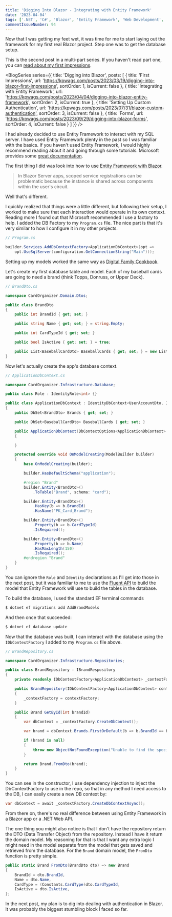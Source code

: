 ```yaml
---
title: 'Digging Into Blazor - Integrating with Entity Framework'
date: '2023-04-04'
tags: ['.NET', 'C#', 'Blazor', 'Entity Framework', 'Web Development', 'Development']
commentIssueNumber: 94
---
```


Now that I was getting my feet wet, it was time for me to start laying out the framework for my first real Blazor project. Step one was to get the database setup.

This is the second post in a multi-part series. If you haven't read part one, you can [read about my first impressions](https://kpwags.com/posts/2023/03/19/digging-into-blazor-first-impressions).

<BlogSeries
    series={{
        title: 'Digging into Blazor',
        posts: [
            { title: 'First Impressions', url: 'https://kpwags.com/posts/2023/03/19/digging-into-blazor-first-impressions', sortOrder: 1, isCurrent: false },
            { title: 'Integrating with Entity Framework', url: 'https://kpwags.com/posts/2023/04/04/digging-into-blazor-entity-framework', sortOrder: 2, isCurrent: true },
            { title: 'Setting Up Custom Authentication', url: 'https://kpwags.com/posts/2023/07/31/blazor-custom-authentication', sortOrder: 3, isCurrent: false },
            { title: 'Forms', url: 'https://kpwags.com/posts/2023/09/29/digging-into-blazor-forms', sortOrder: 4, isCurrent: false }
        ]
    }}
/>

I had already decided to use Entity Framework to interact with my SQL server. I have used Entity Framework plenty in the past so I was familiar with the basics. If you haven't used Entity Framework, I would highly recommend reading about it and going through some tutorials. Microsoft provides some [great documentation](https://learn.microsoft.com/en-us/ef/core/).

The first thing I did was look into how to use [Entity Framework with Blazor](https://learn.microsoft.com/en-us/aspnet/core/blazor/blazor-server-ef-core?view=aspnetcore-7.0).

> In Blazor Server apps, scoped service registrations can be problematic because the instance is shared across components within the user's circuit.

Well that's different.

I quickly realized that things were a little different, but following their setup, I worked to make sure that each interaction would operate in its own context. Reading more I found out that Microsoft recommended I use a factory to help. I added the DB Factory to my `Program.cs` file. The nice part is that it's very similar to how I configure it in my other projects.

```csharp
// Program.cs

builder.Services.AddDbContextFactory<ApplicationDbContext>(opt =>
    opt.UseSqlServer(configuration.GetConnectionString("Main")));
```

Setting up my models worked the same way as [Digital Family Cookbook](https://github.com/kpwags/digital-family-cookbook).

Let's create my first database table and model. Each of my baseball cards are going to need a brand (think Topps, Donruss, or Upper Deck).

```csharp
// BrandDto.cs

namespace CardOrganizer.Domain.Dtos;

public class BrandDto
{
    public int BrandId { get; set; }

    public string Name { get; set; } = string.Empty;

    public int CardTypeId { get; set; }

    public bool IsActive { get; set; } = true;

    public List<BaseballCardDto> BaseballCards { get; set; } = new List<BaseballCardDto>();
}
```

Now let's actually create the app's database context.

```csharp
// ApplicationDbContext.cs

namespace CardOrganizer.Infrastructure.Database;

public class Role : IdentityRole<int> {}

public class ApplicationDbContext : IdentityDbContext<UserAccountDto, IdentityRole<int>, int>
{
    public DbSet<BrandDto> Brands { get; set; }

    public DbSet<BaseballCardDto> BaseballCards { get; set; }

    public ApplicationDbContext(DbContextOptions<ApplicationDbContext> options) : base(options)
    {

    }

	protected override void OnModelCreating(ModelBuilder builder)
    {
        base.OnModelCreating(builder);

        builder.HasDefaultSchema("application");

		#region "Brand"
        builder.Entity<BrandDto>()
            .ToTable("Brand", schema: "card");

        builder.Entity<BrandDto>()
            .HasKey(b => b.BrandId)
            .HasName("PK_Card_Brand");

        builder.Entity<BrandDto>()
            .Property(b => b.CardTypeId)
            .IsRequired();

        builder.Entity<BrandDto>()
            .Property(b => b.Name)
            .HasMaxLength(150)
            .IsRequired();
        #endregion "Brand"
	}
}
```

You can ignore the `Role` and `Identity` declarations as I'll get into those in the next post, but it was familiar to me to use the [Fluent API](https://learn.microsoft.com/en-us/ef/ef6/modeling/code-first/fluent/types-and-properties) to build the model that Entity Framework will use to build the tables in the database.

To build the database, I used the standard EF terminal commands

```bash
$ dotnet ef migrations add AddBrandModels
```

And then once that succeeded:

```bash
$ dotnet ef database update
```

Now that the database was built, I can interact with the database using the `IDbContextFactory` I added to my `Program.cs` file above.

```csharp
// BrandRepository.cs

namespace CardOrganizer.Infrastructure.Repositories;

public class BrandRepository : IBrandRespository
{
    private readonly IDbContextFactory<ApplicationDbContext> _contextFactory;

    public BrandRepository(IDbContextFactory<ApplicationDbContext> contextFactory)
    {
        _contextFactory = contextFactory;
    }

    public Brand GetById(int brandId)
    {
        var dbContext = _contextFactory.CreateDbContext();

        var brand = dbContext.Brands.FirstOrDefault(b => b.BrandId == brandId);

        if (brand is null)
        {
            throw new ObjectNotFoundException("Unable to find the specified brand");
        }

        return Brand.FromDto(brand);
    }
}
```

You can see in the constructor, I use dependency injection to inject the DbContextFactory to use in the repo, so that in any method I need access to the DB, I can easily create a new DB context by:

```csharp
var dbContext = await _contextFactory.CreateDbContextAsync();
```

From there on, there's no real difference between using Entity Framework in a Blazor app or a .NET Web API.

The one thing you might also notice is that I don't have the repository return the DTO (Data Transfer Object) from the repository. Instead I have it return the domain model. My reasoning for that is that I want any extra logic I might need in the model separate from the model that gets saved and retrieved from the database. For the `Brand` domain model, the `FromDto` function is pretty simple.

```csharp
public static Brand FromDto(BrandDto dto) => new Brand
{
    BrandId = dto.BrandId,
    Name = dto.Name,
    CardType = (Constants.CardType)dto.CardTypeId,
    IsActive = dto.IsActive,
};
```

In the next post, my plan is to dig into dealing with authentication in Blazor. It was probably the biggest stumbling block I faced so far.